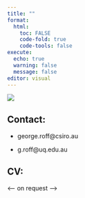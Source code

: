 ```yaml
---
title: ""
format:
  html:
    toc: FALSE
    code-fold: true
    code-tools: false
execute:
  echo: true
  warning: false
  message: false
editor: visual
---
```


![](images/hook.jpg){fig-align="center"}

## Contact:

-   george.roff\@csiro.au

-   g.roff\@uq.edu.au

## CV:

\<-- on request —\>
